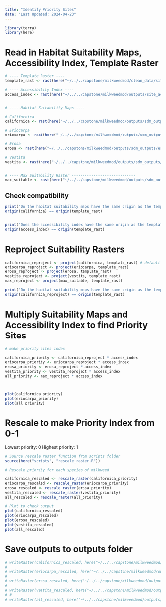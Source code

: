 ```yaml
---
title: "Identify Priority Sites"
date: "Last Updated: 2024-04-23"
---
```


```r
library(terra)
library(here)
```

# Read in Habitat Suitability Maps, Accessibility Index, Template Raster

```r
# ---- Template Raster ----
template_rast <- rast(here("~/../../capstone/milkweedmod/clean_data/site_accessibility/template_raster.tif"))

# ---- Accessibility Index ----
access_index <- rast(here("~/../../capstone/milkweedmod/outputs/site_accessibility_outputs/access_index_final.tif"))


# ---- Habitat Suitability Maps ----

# Californica
californica <- rast(here("~/../../capstone/milkweedmod/outputs/sdm_outputs/californica_sdm.tif"))

# Eriocarpa
eriocarpa <- rast(here("~/../../capstone/milkweedmod/outputs/sdm_outputs/eriocarpa_sdm.tif"))

# Erosa
erosa <- rast(here("~/../../capstone/milkweedmod/outputs/sdm_outputs/erosa_sdm.tif"))

# Vestita
vestita <- rast(here("~/../../capstone/milkweedmod/outputs/sdm_outputs/vestita_sdm.tif"))


# ---- Max Suitability Raster -----------------------------
max_suitable <- rast(here("~/../../capstone/milkweedmod/outputs/sdm_outputs/max_suitable_sdm.tif"))

```


## Check compatibility 

```r
print("Do the habitat suitability maps have the same origin as the template raster?")
origin(californica) == origin(template_rast)


print("Does the accessibility index have the same origin as the template raster?")
origin(access_index) == origin(template_rast)

```


# Reproject Suitability Rasters

```r
californica_reproject <- project(californica, template_rast) # default method is bilinear interpolation, which is fine for this case
eriocarpa_reproject <- project(eriocarpa, template_rast)
erosa_reproject <- project(erosa, template_rast)
vestita_reproject <- project(vestita, template_rast)
max_reproject <- project(max_suitable, template_rast)

print("Do the habitat suitability maps have the same origin as the template raster?")
origin(californica_reproject) == origin(template_rast)


```


# Multiply Suitability Maps and Accessibility Index to find Priority Sites


```r
# make priority sites index 

californica_priority <- californica_reproject * access_index
eriocarpa_priority <- eriocarpa_reproject * access_index
erosa_priority <- erosa_reproject * access_index
vestita_priority <- vestita_reproject * access_index
all_priority <- max_reproject * access_index



plot(californica_priority)
plot(eriocarpa_priority)
plot(all_priority)

```


# Rescale to make Priority Index from 0-1

Lowest priority: 0
Highest priority: 1

```r
# Source rescale raster function from scripts folder
source(here("scripts", "rescale_raster.R"))

# Rescale priority for each species of milkweed

californica_rescaled <- rescale_raster(californica_priority)
eriocarpa_rescaled <- rescale_raster(eriocarpa_priority)
erosa_rescaled <- rescale_raster(erosa_priority)
vestita_rescaled <- rescale_raster(vestita_priority)
all_rescaled <- rescale_raster(all_priority)

# Plot to check output
plot(californica_rescaled)
plot(eriocarpa_rescaled)
plot(erosa_rescaled)
plot(vestita_rescaled)
plot(all_rescaled)

```


# Save outputs to outputs folder

```r
# writeRaster(californica_rescaled, here("~/../../capstone/milkweedmod/outputs/priority_sites_outputs/californica_priority.tif"), overwrite = TRUE)
# 
# writeRaster(eriocarpa_rescaled, here("~/../../capstone/milkweedmod/outputs/priority_sites_outputs/eriocarpa_priority.tif"), overwrite = TRUE)
# 
# writeRaster(erosa_rescaled, here("~/../../capstone/milkweedmod/outputs/priority_sites_outputs/erosa_priority.tif"), overwrite = TRUE)
# 
# writeRaster(vestita_rescaled, here("~/../../capstone/milkweedmod/outputs/priority_sites_outputs/vestita_priority.tif"), overwrite = TRUE)
# # 
# writeRaster(all_rescaled, here("~/../../capstone/milkweedmod/outputs/priority_sites_outputs/all_priority.tif"), overwrite = TRUE)
```
